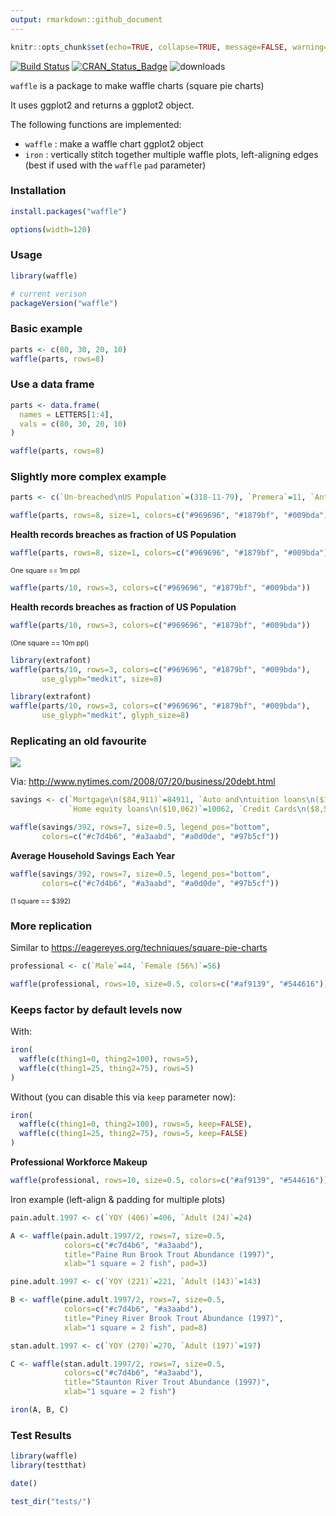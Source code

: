 ```yaml
---
output: rmarkdown::github_document
---
```

```r
knitr::opts_chunk$set(echo=TRUE, collapse=TRUE, message=FALSE, warning=FALSE, error=FALSE, fig.retina=2)
```
[![Build Status](https://travis-ci.org/hrbrmstr/waffle.svg)](https://travis-ci.org/hrbrmstr/waffle) 
[![CRAN_Status_Badge](http://www.r-pkg.org/badges/version/waffle)](https://cran.r-project.org/package=waffle)
![downloads](http://cranlogs.r-pkg.org/badges/grand-total/waffle)

`waffle` is a package to make waffle charts (square pie charts)

It uses ggplot2 and returns a ggplot2 object.

The following functions are implemented:

- `waffle` : make a waffle chart ggplot2 object
- `iron` : vertically stitch together multiple waffle plots, left-aligning edges (best if used with the `waffle` `pad` parameter)

### Installation

```r
install.packages("waffle")
```

```r
options(width=120)
```

### Usage

```r
library(waffle)

# current verison
packageVersion("waffle")
```

### Basic example

```r
parts <- c(80, 30, 20, 10)
waffle(parts, rows=8)
```

### Use a data frame

```r
parts <- data.frame(
  names = LETTERS[1:4],
  vals = c(80, 30, 20, 10)
)

waffle(parts, rows=8)
```

### Slightly more complex example

```r
parts <- c(`Un-breached\nUS Population`=(318-11-79), `Premera`=11, `Anthem`=79)
```

```r
waffle(parts, rows=8, size=1, colors=c("#969696", "#1879bf", "#009bda"), legend_pos="bottom") 
```

**Health records breaches as fraction of US Population**
```r
waffle(parts, rows=8, size=1, colors=c("#969696", "#1879bf", "#009bda"), legend_pos="bottom")
```

<span style="font-size:8pt">One square == 1m ppl</span>

```r
waffle(parts/10, rows=3, colors=c("#969696", "#1879bf", "#009bda")) 
```

**Health records breaches as fraction of US Population**
```r
waffle(parts/10, rows=3, colors=c("#969696", "#1879bf", "#009bda")) 
```

<span style="font-size:8pt">(One square == 10m ppl)</span>

```r
library(extrafont)
waffle(parts/10, rows=3, colors=c("#969696", "#1879bf", "#009bda"),
       use_glyph="medkit", size=8)
```

```r
library(extrafont)
waffle(parts/10, rows=3, colors=c("#969696", "#1879bf", "#009bda"),
       use_glyph="medkit", glyph_size=8)
```

### Replicating an old favourite

![](http://graphics8.nytimes.com/images/2008/07/20/business/20debtgraphic.jpg)

Via: <http://www.nytimes.com/2008/07/20/business/20debt.html>


```r
savings <- c(`Mortgage\n($84,911)`=84911, `Auto and\ntuition loans\n($14,414)`=14414, 
             `Home equity loans\n($10,062)`=10062, `Credit Cards\n($8,565)`=8565)
```

```r
waffle(savings/392, rows=7, size=0.5, legend_pos="bottom",
       colors=c("#c7d4b6", "#a3aabd", "#a0d0de", "#97b5cf"))
```


**Average Household Savings Each Year**
```r
waffle(savings/392, rows=7, size=0.5, legend_pos="bottom",
       colors=c("#c7d4b6", "#a3aabd", "#a0d0de", "#97b5cf"))
```

<span style="font-size:8pt">(1 square == $392)</span>

### More replication

Similar to <https://eagereyes.org/techniques/square-pie-charts>

```r
professional <- c(`Male`=44, `Female (56%)`=56)
```

```r
waffle(professional, rows=10, size=0.5, colors=c("#af9139", "#544616"))
```

### Keeps factor by default levels now

With: 

```r
iron(
  waffle(c(thing1=0, thing2=100), rows=5),  
  waffle(c(thing1=25, thing2=75), rows=5)
)
```

Without (you can disable this via `keep` parameter now):

```r
iron(
  waffle(c(thing1=0, thing2=100), rows=5, keep=FALSE),  
  waffle(c(thing1=25, thing2=75), rows=5, keep=FALSE)
)
```

**Professional Workforce Makeup**

```r
waffle(professional, rows=10, size=0.5, colors=c("#af9139", "#544616"))
```

Iron example (left-align & padding for multiple plots)

```r
pain.adult.1997 <- c(`YOY (406)`=406, `Adult (24)`=24)

A <- waffle(pain.adult.1997/2, rows=7, size=0.5, 
            colors=c("#c7d4b6", "#a3aabd"), 
            title="Paine Run Brook Trout Abundance (1997)", 
            xlab="1 square = 2 fish", pad=3)

pine.adult.1997 <- c(`YOY (221)`=221, `Adult (143)`=143)

B <- waffle(pine.adult.1997/2, rows=7, size=0.5, 
            colors=c("#c7d4b6", "#a3aabd"), 
            title="Piney River Brook Trout Abundance (1997)", 
            xlab="1 square = 2 fish", pad=8)

stan.adult.1997 <- c(`YOY (270)`=270, `Adult (197)`=197)

C <- waffle(stan.adult.1997/2, rows=7, size=0.5, 
            colors=c("#c7d4b6", "#a3aabd"), 
            title="Staunton River Trout Abundance (1997)", 
            xlab="1 square = 2 fish")

iron(A, B, C)
```

### Test Results

```r
library(waffle)
library(testthat)

date()

test_dir("tests/")
```


